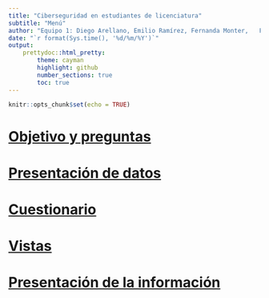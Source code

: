 ---
title: "Ciberseguridad en estudiantes de licenciatura"
subtitle: "Menú"
author: "Equipo 1: Diego Arellano, Emilio Ramírez, Fernanda Monter,   Fernando Lango"
date: "`r format(Sys.time(), '%d/%m/%Y')`"
output: 
    prettydoc::html_pretty:
        theme: cayman
        highlight: github
        number_sections: true
        toc: true
---

```{r setup, include=FALSE}
knitr::opts_chunk$set(echo = TRUE)
```

# [Objetivo y preguntas](https://ferlango.github.io/Proyecto-db/Preguntas/)

# [Presentación de datos](https://ferlango.github.io/Proyecto-db/Datos_presentación)

# [Cuestionario](https://ferlango.github.io/Proyecto-db/Cuestionario)

# [Vistas](https://ferlango.github.io/Proyecto-db/Vistas)

# [Presentación de la información](https://ferlango.github.io/Proyecto-db/Gráficas)